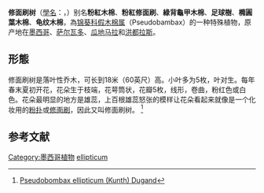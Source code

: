{{Speciesbox
|image = Pseudobombax ellipticum album.jpg
|taxon = Pseudobombax ellipticum
|authority = ([[卡尔·西吉斯蒙德·昆特|Kunth]]) [[阿曼多·杜甘|Dugand]]
}}

'''修面刷树'''（[[學名|學名]]：{{lang|la|''Pseudobombax ellipticum''}}，{{lang-en|shaving-brush tree}}）别名'''粉紅木棉'''、'''粉紅修面刷'''、'''綠背龜甲木棉'''、'''足球樹'''、'''橢圓葉木棉'''、'''龟纹木棉'''，為[[锦葵科|锦葵科]][[假木棉属|假木棉属]]（Pseudobambax）的一种特殊植物，原产地在[[墨西哥|墨西哥]]、[[萨尔瓦多|萨尔瓦多]]、[[瓜地马拉|瓜地马拉]]和[[洪都拉斯|洪都拉斯]]。

==形態==
修面刷树是落叶性乔木，可长到18米（60英尺）高。小叶多为5枚，叶对生。每年春末夏初开花，花朵生于枝端，花萼筒状，花瓣5枚，线形，卷曲，粉红色或白色。花朵最明显的地方是雄蕊，上百根雄蕊怒张的模样让花朵看起来就像是一个化妆用的[[粉扑|粉扑]]或[[修面刷|修面刷]]，因此又叫修面刷树。 <ref>[http://www.rngr.net/Publications/ttsm/Folder.2003-07-11.4726/PDF.2004-03-16.0110/at_download/file Pseudobombax ellipticum (Kunth) Dugand]</ref>

{{gallery
|File:Pseudobombax ellipticum, Huntington.jpg|树干
|File:Pseudobombax ellipticum 06 ies.jpg|叶子
}}

==参考文献==
{{reflist}}			
{{Taxonbar|from=Q7254548}}

[[Category:墨西哥植物|Category:墨西哥植物]]
[[Category:假木棉属|ellipticum]]